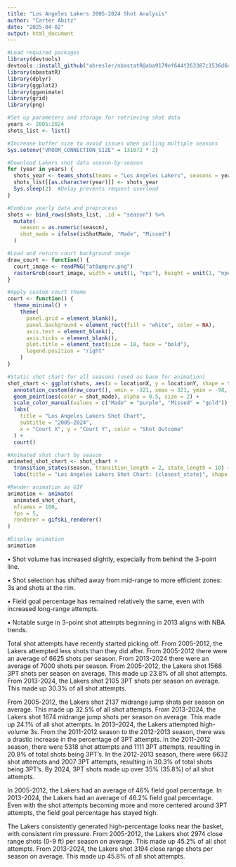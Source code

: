 ```yaml
---
title: "Los Angeles Lakers 2005-2024 Shot Analysis"
author: "Carter Abitz"
date: "2025-04-02"
output: html_document
---
```


```r
#Load required packages 
library(devtools)
devtools::install_github("abresler/nbastatR@aba9179ef644f263387c1536d6ddd26104d79cf4")
library(nbastatR)
library(dplyr)
library(ggplot2)
library(gganimate)
library(grid)
library(png)
```

```r
#Set up parameters and storage for retrieving shot data
years <- 2005:2024
shots_list <- list()

#Increase buffer size to avoid issues when pulling multiple seasons
Sys.setenv("VROOM_CONNECTION_SIZE" = 131072 * 2)

#Download Lakers shot data season-by-season
for (year in years) {
  shots_year <- teams_shots(teams = "Los Angeles Lakers", seasons = year)
  shots_list[[as.character(year)]] <- shots_year
  Sys.sleep(2)  #Delay prevents request overload
}

#Combine yearly data and preprocess
shots <- bind_rows(shots_list, .id = "season") %>%
  mutate(
    season = as.numeric(season),
    shot_made = ifelse(isShotMade, "Made", "Missed")
  )

#Load and return court background image
draw_court <- function() {
  court_image <- readPNG("at0qmprv.png")
  rasterGrob(court_image, width = unit(1, "npc"), height = unit(1, "npc"), interpolate = TRUE)
}

#Apply custom court theme
court <- function() {
  theme_minimal() +
    theme(
      panel.grid = element_blank(),
      panel.background = element_rect(fill = "white", color = NA),
      axis.text = element_blank(),
      axis.ticks = element_blank(),
      plot.title = element_text(size = 18, face = "bold"),
      legend.position = "right"
    )
}

#Static shot chart for all seasons (used as base for animation)
shot_chart <- ggplot(shots, aes(x = locationX, y = locationY, shape = typeShot)) + 
  annotation_custom(draw_court(), xmin = -321, xmax = 321, ymin = -98, ymax = 898) +
  geom_point(aes(color = shot_made), alpha = 0.5, size = 2) +
  scale_color_manual(values = c("Made" = "purple", "Missed" = "gold")) +
  labs(
    title = "Los Angeles Lakers Shot Chart",
    subtitle = "2005–2024",
    x = "Court X", y = "Court Y", color = "Shot Outcome"
  ) +
  court()

#Animated shot chart by season
animated_shot_chart <- shot_chart +
  transition_states(season, transition_length = 2, state_length = 10) +
  labs(title = "Los Angeles Lakers Shot Chart: {closest_state}", shape = "Shot Type")

#Render animation as GIF
animation <- animate(
  animated_shot_chart,
  nframes = 100,
  fps = 5,
  renderer = gifski_renderer()
)

#Display animation
animation
```

•	Shot volume has increased slightly, especially from behind the 3-point line.

•	Shot selection has shifted away from mid-range to more efficient zones: 3s and shots at the rim.

•	Field goal percentage has remained relatively the same, even with increased long-range attempts.

•	Notable surge in 3-point shot attempts beginning in 2013 aligns with NBA trends.


Total shot attempts have recently started picking off. From 2005-2012, the Lakers attempted less shots than they did after. From 2005-2012 there were an average of 6625 shots per season. From 2013-2024 there were an average of 7000 shots per season. From 2005-2012, the Lakers shot 1568 3PT shots per season on average. This made up 23.8% of all shot attempts. From 2013-2024, the Lakers shot 2105 3PT shots per season on average. This made up 30.3% of all shot attempts.

From 2005-2012, the Lakers shot 2137 midrange jump shots per season on average. This made up 32.5% of all shot attempts. From 2013-2024, the Lakers shot 1674 midrange jump shots per season on average. This made up 24.1% of all shot attempts. In 2013–2024, the Lakers attempted high-volume 3s. From the 2011-2012 season to the 2012-2013 season, there was a drastic increase in the percentage of 3PT attempts. In the 2011-2012 season, there were 5318 shot attempts and 1111 3PT attempts, resulting in 20.9% of total shots being 3PT’s. In the 2012-2013 season, there were 6632 shot attempts and 2007 3PT attempts, resulting in 30.3% of total shots being 3PT’s. By 2024, 3PT shots made up over 35% (35.8%) of all shot attempts. 

In 2005-2012, the Lakers had an average of 46% field goal percentage. In 2013-2024, the Lakers had an average of 46.2% field goal percentage. Even with the shot attempts becoming more and more centered around 3PT attempts, the field goal percentage has stayed high. 

The Lakers consistently generated high-percentage looks near the basket, with consistent rim pressure. From 2005-2012, the Lakers shot 2974 close range shots (0-9 ft) per season on average. This made up 45.2% of all shot attempts. From 2013-2024, the Lakers shot 3194 close range shots per season on average. This made up 45.8% of all shot attempts. 